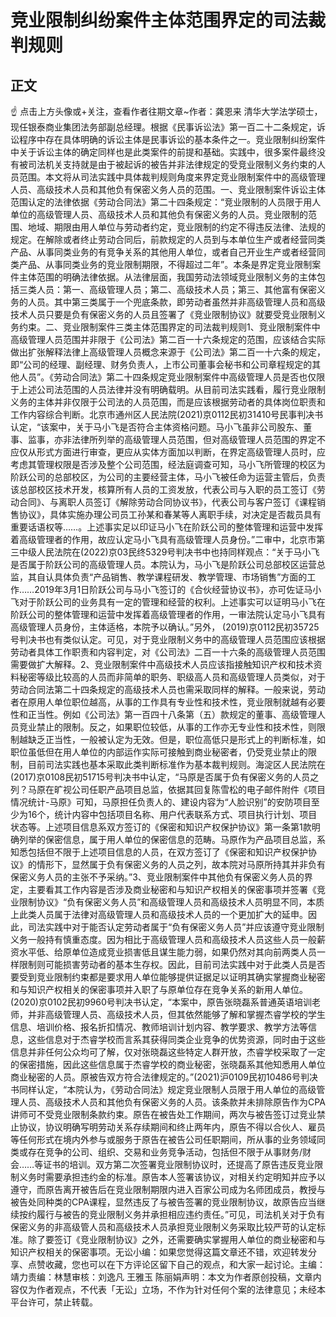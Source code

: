 # 竞业限制纠纷案件主体范围界定的司法裁判规则
## 正文
☝ 点击上方头像或+关注，查看作者往期文章~作者：龚恩来 清华大学法学硕士，现任银泰商业集团法务部副总经理。根据《民事诉讼法》第一百二十二条规定，诉讼程序中存在具体明确的诉讼主体是民事诉讼的基本条件之一。竞业限制纠纷案件中关于诉讼主体的确定同样也是此类案件的前提和基础。实践中，很多案件最终没有被司法机关支持就是由于被起诉的被告并非法律规定的受竞业限制义务约束的人员范围。本文将从司法实践中具体裁判规则角度来界定竞业限制案件中的高级管理人员、高级技术人员和其他负有保密义务人员的范围。一、竞业限制案件诉讼主体范围认定的法律依据《劳动合同法》第二十四条规定：“竞业限制的人员限于用人单位的高级管理人员、高级技术人员和其他负有保密义务的人员。竞业限制的范围、地域、期限由用人单位与劳动者约定，竞业限制的约定不得违反法律、法规的规定。在解除或者终止劳动合同后，前款规定的人员到与本单位生产或者经营同类产品、从事同类业务的有竞争关系的其他用人单位，或者自己开业生产或者经营同类产品、从事同类业务的竞业限制期限，不得超过二年”。本条是界定竞业限制案件主体范围的明确法律依据。从法律层面，我国劳动法领域竞业限制义务的主体包括三类人员：第一、高级管理人员；第二、高级技术人员；第三、其他富有保密义务的人员。其中第三类属于一个兜底条款，即劳动者虽然并非高级管理人员和高级技术人员只要是负有保密义务的人员且签署了《竞业限制协议》就要受竞业限制义务约束。二、竞业限制案件三类主体范围界定的司法裁判规则1、竞业限制案件中高级管理人员范围并非限于《公司法》第二百一十六条规定的范围，应该结合实际做出扩张解释法律上高级管理人员概念来源于《公司法》第二百一十六条的规定，即“公司的经理、副经理、财务负责人，上市公司董事会秘书和公司章程规定的其他人员”。《劳动合同法》第二十四条规定竞业限制案件中高级管理人员是否也仅限于上述公司法范围的人员法律并没有明确载明。从目前司法实践看，履行竞业限制义务的主体并非仅限于公司法的人员范围，而是应该根据劳动者的具体岗位职责和工作内容综合判断。北京市通州区人民法院(2021)京0112民初31410号民事判决书认定，“该案中，关于马小飞是否符合主体资格问题。马小飞虽非公司股东、董事、监事，亦非法律所列举的高级管理人员范围，但对高级管理人员范围的界定不应仅从形式方面进行审查，更应从实体方面加以判断，在界定高级管理人员时，应考虑其管理权限是否涉及整个公司范围，经法庭调查可知，马小飞所管理的校区为阶跃公司的总部校区，为公司的主要经营主体，马小飞被任命为运营主管后，负责该总部校区技术开发，核算所有人员的工资发放，代表公司与入职的员工签订《劳动合同》、与离职人员签订《解除劳动合同协议书》，代表公司与客户签订《课程销售协议》，具体实施办理公司员工孙某和春某等人离职手续，对决定是否裁员具有重要话语权等……。上述事实足以印证马小飞在阶跃公司的整体管理和运营中发挥着高级管理者的作用，故应认定马小飞具有高级管理人员身份。”二审中，北京市第三中级人民法院在(2022)京03民终5329号判决书中也持同样观点：“关于马小飞是否属于阶跃公司的高级管理人员。本院认为，马小飞是阶跃公司总部校区运营总监，其自认具体负责“产品销售、教学课程研发、教学管理、市场销售”方面的工作……2019年3月1日阶跃公司与马小飞签订的《合伙经营协议书》，亦可佐证马小飞对于阶跃公司的业务具有一定的管理和经营的权利。上述事实可以证明马小飞在阶跃公司的整体管理和运营中发挥着高级管理者的作用，一审法院认定马小飞具有高级管理人员身份，主体适格，本院予以确认。”另外， (2019)京0112民初35725号判决书也有类似认定。可见，对于竞业限制义务中的高级管理人员范围应该根据劳动者具体工作职责和内容判定，对《公司法》二百一十六条的高级管理人员范围需要做扩大解释。2、竞业限制案件中高级技术人员应该指接触知识产权和技术资料秘密等级比较高的人员而非简单的职务、职级高人员和高级管理人员类似，对于劳动合同法第二十四条规定的高级技术人员也需采取同样的解释。一般来说，劳动者在原用人单位职位越高，从事的工作具有专业性和技术性，竞业限制就越有必要性和正当性。例如《公司法》第一百四十八条第（五）款规定的董事、高级管理人员竞业禁止的限制。反之，如果职位较低，从事的工作亦无专业性和技术性，则限制越缺乏正当性，一般被认定为无效。但是，职位高低只是形式上的判断标准，如职位虽低但在用人单位的内部运作实际可接触到商业秘密者，仍受竞业禁止的限制，目前司法实践也基本采取此类判断标准作为基本裁判规则。海淀区人民法院在(2017)京0108民初51715号判决书中认定，“马原是否属于负有保密义务的人员之列？马原在旷视公司任职产品项目总监，依据其回复陈雪松的电子邮件附件《项目情况统计-马原》可知，马原担任负责人的、建设内容为“人脸识别”的安防项目至少为16个，统计内容中包括项目名称、用户代表联系方式、项目执行计划、项目状态等。上述项目信息系双方签订的《保密和知识产权保护协议》第一条第1款明确列举的保密信息，属于用人单位的保密信息的范畴。马原作为产品项目总监，系知悉包括但不限于上述项目信息的人员，在双方签订了《保密和知识产权保护协议》的情形下，显然属于负有保密义务的人员之列，故本院对马原所持其并非负有保密义务人员的主张不予采纳。”3、竞业限制案件中其他负有保密义务人员的界定，主要看其工作内容是否涉及商业秘密和与知识产权相关的保密事项并签署《竞业限制协议》“负有保密义务人员”和高级管理人员和高级技术人员明显不同，本质上此类人员属于法律对高级管理人员和高级技术人员的一个更加扩大的延申。因此，司法实践中对于能否认定劳动者属于“负有保密义务人员”并应该遵守竞业限制义务一般持有慎重态度。因为相比于高级管理人员和高级技术人员这些人员一般薪资水平低、给原单位造成竞业损害低且谋生能力弱，如果仍然对其向前两类人员一样限制则可能损害劳动者的基本生存权。因此，目前司法实践中对于此类人员是否要受到竞业限制约束都是要求用人单位能够提供证据足以证明其确实掌握商业秘密和与知识产权相关的保密事项并入职了与原单位存在竞争关系的新用人单位。(2020)京0102民初9960号判决书认定，“本案中，原告张晓磊系普通英语培训老师，并非高级管理人员、高级技术人员，但其依然能够了解和掌握杰睿学校的学生信息、培训价格、报名折扣情况、教师培训计划内容、教学要求、教学方法等信息，这些信息对于杰睿学校而言系其获得同类企业竞争的优势资源，同时由于这些信息并非任何公众均可了解，仅对张晓磊这些特定人群开放，杰睿学校采取了一定的保密措施，因此这些信息属于杰睿学校的商业秘密，张晓磊系其他知悉用人单位商业秘密的人员。原被告双方符合法律规定的。”(2021)沪0109民初10486号判决书同样认定，“本院认为，《劳动合同法》规定竞业限制人员限于用人单位的高级管理人员、高级技术人员和其他负有保密义务的人员。该条款并未排除原告作为CPA讲师可不受竞业限制条款约束。原告在被告处工作期间，两次与被告签订过竞业禁止协议，协议明确写明劳动关系存续期间和终止两年内，原告不得以合伙人、雇员等任何形式在境内外参与或服务于原告在被告公司任职期间，所从事的业务领域同类或存在竞争的公司、组织、交易和业务竞争活动，包括但不限于从事财务/财会……等证书的培训。双方第二次签署竞业限制协议时，还提高了原告违反竞业限制义务时需要承担违约金的标准。原告本人签署该协议，对相关约定明知并应予以遵守，而原告离开被告后在竞业限制期限内进入百家公司成为名师团成员，教授与被告处同种类的CPA课程，显然违反了与被告签署的竞业限制协议，故原告应当继续按约履行与被告的竞业限制义务并承担相应违约责任。”可见，司法机关对于负有保密义务的非高级管人员和高级技术人员承担竞业限制义务采取比较严苛的认定标准。除了要签订《竞业限制协议》之外，还需要确实掌握用人单位的商业秘密和与知识产权相关的保密事项。无讼小编：如果您觉得这篇文章还不错，欢迎转发分享、点赞收藏，您也可以在下方评论区留下自己的观点，和大家一起讨论。主编：靖力责编：林慧审核：刘逸凡 王雅玉 陈丽娟声明：本文为作者原创投稿，文章内容仅为作者观点，不代表「无讼」立场，不作为针对任何个案的法律意见；未经本平台许可，禁止转载。 